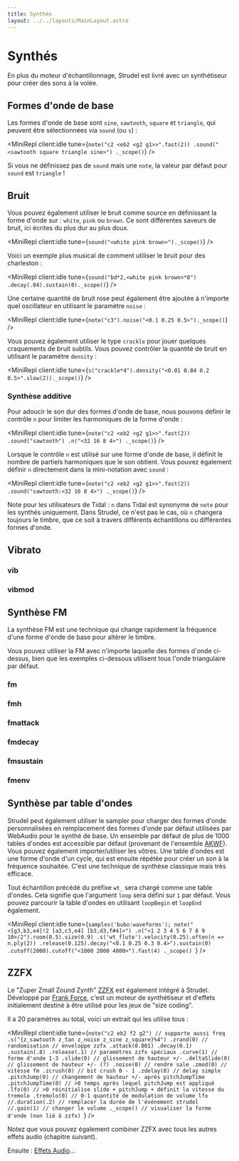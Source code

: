 ```yaml
---
title: Synthés
layout: ../../layouts/MainLayout.astro
---
```



# Synthés

En plus du moteur d'échantillonnage, Strudel est livré avec un synthétiseur pour créer des sons à la volée.

## Formes d'onde de base

Les formes d'onde de base sont `sine`, `sawtooth`, `square` et `triangle`, qui peuvent être sélectionnées via `sound` (ou `s`) :

<MiniRepl
  client:idle
  tune={`note("c2 <eb2 <g2 g1>>".fast(2))
.sound("<sawtooth square triangle sine>")
._scope()`}
/>

Si vous ne définissez pas de `sound` mais une `note`, la valeur par défaut pour `sound` est `triangle` !

## Bruit

Vous pouvez également utiliser le bruit comme source en définissant la forme d'onde sur : `white`, `pink` ou `brown`. Ce sont différentes
saveurs de bruit, ici écrites du plus dur au plus doux.

<MiniRepl client:idle tune={`sound("<white pink brown>")._scope()`} />

Voici un exemple plus musical de comment utiliser le bruit pour des charleston :

<MiniRepl
  client:idle
  tune={`sound("bd*2,<white pink brown>*8")
.decay(.04).sustain(0)._scope()`}
/>

Une certaine quantité de bruit rose peut également être ajoutée à n'importe quel oscillateur en utilisant le paramètre `noise` :

<MiniRepl client:idle tune={`note("c3").noise("<0.1 0.25 0.5>")._scope()`} />

Vous pouvez également utiliser le type `crackle` pour jouer quelques craquements de bruit subtils. Vous pouvez contrôler la quantité de bruit en utilisant le paramètre `density` :

<MiniRepl client:idle tune={`s("crackle*4").density("<0.01 0.04 0.2 0.5>".slow(2))._scope()`} />

### Synthèse additive

Pour adoucir le son dur des formes d'onde de base, nous pouvons définir le contrôle `n` pour limiter les harmoniques de la forme d'onde :

<MiniRepl
  client:idle
  tune={`note("c2 <eb2 <g2 g1>>".fast(2))
.sound("sawtooth")
.n("<32 16 8 4>")
._scope()`}
/>

Lorsque le contrôle `n` est utilisé sur une forme d'onde de base, il définit le nombre de partiels harmoniques que le son obtient.
Vous pouvez également définir `n` directement dans la mini-notation avec `sound` :

<MiniRepl
  client:idle
  tune={`note("c2 <eb2 <g2 g1>>".fast(2))
.sound("sawtooth:<32 16 8 4>")
._scope()`}
/>

Note pour les utilisateurs de Tidal : `n` dans Tidal est synonyme de `note` pour les synthés uniquement.
Dans Strudel, ce n'est pas le cas, où `n` changera toujours le timbre, que ce soit à travers différents échantillons ou différentes formes d'onde.

## Vibrato

### vib

<JsDoc client:idle name="vib" h={0} />

### vibmod

<JsDoc client:idle name="vibmod" h={0} />

## Synthèse FM

La synthèse FM est une technique qui change rapidement la fréquence d'une forme d'onde de base pour altérer le timbre.

Vous pouvez utiliser la FM avec n'importe laquelle des formes d'onde ci-dessus, bien que les exemples ci-dessous utilisent tous l'onde triangulaire par défaut.

### fm

<JsDoc client:idle name="fm" h={0} />

### fmh

<JsDoc client:idle name="fmh" h={0} />

### fmattack

<JsDoc client:idle name="fmattack" h={0} />

### fmdecay

<JsDoc client:idle name="fmdecay" h={0} />

### fmsustain

<JsDoc client:idle name="fmsustain" h={0} />

### fmenv

<JsDoc client:idle name="fmenv" h={0} />

## Synthèse par table d'ondes

Strudel peut également utiliser le sampler pour charger des formes d'onde personnalisées en remplacement des formes d'onde par défaut utilisées par WebAudio pour le synthé de base. Un ensemble par défaut de plus de 1000 tables d'ondes est accessible par défaut (provenant de l'ensemble [AKWF](https://www.adventurekid.se/akrt/waveforms/adventure-kid-waveforms/)). Vous pouvez également importer/utiliser les vôtres. Une table d'ondes est une forme d'onde d'un cycle, qui est ensuite répétée pour créer un son à la fréquence souhaitée. C'est une technique de synthèse classique mais très efficace.

Tout échantillon précédé du préfixe `wt_` sera chargé comme une table d'ondes. Cela signifie que l'argument `loop` sera défini sur `1` par défaut. Vous pouvez parcourir la table d'ondes en utilisant `loopBegin` et `loopEnd` également.

<MiniRepl
  client:idle
  tune={`samples('bubo:waveforms');
note("<[g3,b3,e4]!2 [a3,c3,e4] [b3,d3,f#4]>")
.n("<1 2 3 4 5 6 7 8 9 10>/2").room(0.5).size(0.9)
.s('wt_flute').velocity(0.25).often(n => n.ply(2))
.release(0.125).decay("<0.1 0.25 0.3 0.4>").sustain(0)
.cutoff(2000).cutoff("<1000 2000 4000>").fast(4)
._scope()
`}
/>

## ZZFX

Le "Zuper Zmall Zound Zynth" [ZZFX](https://github.com/KilledByAPixel/ZzFX) est également intégré à Strudel.
Développé par [Frank Force](https://frankforce.com/), c'est un moteur de synthétiseur et d'effets initialement destiné à être utilisé pour les jeux de "size coding".

Il a 20 paramètres au total, voici un extrait qui les utilise tous :

<MiniRepl
  client:idle
  tune={`note("c2 eb2 f2 g2") // supporte aussi freq
  .s("{z_sawtooth z_tan z_noise z_sine z_square}%4")
  .zrand(0) // randomisation
  // enveloppe zzfx
  .attack(0.001)
  .decay(0.1)
  .sustain(.8)
  .release(.1)
  // paramètres zzfx spéciaux
  .curve(1) // forme d'onde 1-3
  .slide(0) // glissement de hauteur +/-
  .deltaSlide(0) // glissement de hauteur +/- (?)
  .noise(0) // rendre sale
  .zmod(0) // vitesse fm
  .zcrush(0) // bit crush 0 - 1
  .zdelay(0) // delay simple
  .pitchJump(0) // changement de hauteur +/- après pitchJumpTime
  .pitchJumpTime(0) // >0 temps après lequel pitchJump est appliqué
  .lfo(0) // >0 réinitialise slide + pitchJump + définit la vitesse du tremolo
  .tremolo(0) // 0-1 quantité de modulation de volume lfo
  //.duration(.2) // remplacer la durée de l'événement strudel
  //.gain(1) // changer le volume
  ._scope() // visualiser la forme d'onde (non lié à zzfx)
`}
/>

Notez que vous pouvez également combiner ZZFX avec tous les autres effets audio (chapitre suivant).

Ensuite : [Effets Audio](/learn/effects)...
